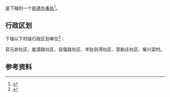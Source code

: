 {{中国乡级行政区|61/08/03/002/000}}

'''{{PAGENAMEBASE}}'''是{{PRC admin/fullname|61/08/03/002/000|3}}下辖的一个[[街道办事处|街道办事处]]<ref>{{PRC admin/ref sgc|{{PRC admin/parent|61/08/03/002/000}}}}</ref>。

== 行政区划 ==
{{PAGENAMEBASE}}下辖以下村级行政区划单位<ref>{{PRC admin/ref sgc|61/08/03/002/000}}</ref>：

官元峁社区、能源路社区、自强路社区、羊肚则湾社区、郭新庄社区、柴兴梁村。

== 参考资料 ==
{{reflist}}

{{陕西行政区划小作品}}
{{PRC admin/navcat|61/08/03/002/000}}